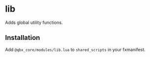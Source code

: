 # lib

Adds global utility functions.

## Installation

Add `@qbx_core/modules/lib.lua` to `shared_scripts` in your fxmanifest.
